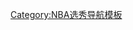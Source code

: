 {{Navbox
| name = 2003年NBA选秀
| title = [[2003年NBA选秀]]
| state = {{{state|autocollapse}}}
|listclass = hlist
| groupstyle = text-align: center;

| group1 = 第一輪
| list1 =
* [[勒布朗·詹姆斯]]
* [[达科·米里西奇]]
* [[卡梅隆·安东尼]]
* [[克里斯·波什]]
* [[德维恩·韦德]]
* [[克里斯·卡曼]]
* [[柯克·韓瑞克]]
* [[T·J·福特]]
* {{tsl|en|Michael Sweetney||Michael Sweetney}}
* [[贾维斯·海耶斯]]
* [[迈克尔·皮特鲁斯]]
* [[尼克·科里森]]
* [[马库斯·班克斯]]
* [[卢克·里德诺]]
* [[里斯·盖恩斯]]
* [[特洛伊·贝尔]]
* [[扎科·卡巴卡帕]]
* [[大衛·威斯特 (籃球運動員)|大衛·威斯特]]
* [[萨沙·帕夫洛维奇]]
* [[邓台·琼斯]]
* [[伯利斯·迪奥]]
* {{tsl|en|Zoran Planinić||Zoran Planinić}}
* {{tsl|en|Travis Outlaw||Travis Outlaw}}
* [[布赖恩·库克]]
* [[卡洛斯·德尔菲诺]]
* [[恩杜迪·埃比]]
* [[肯德里克·帕金斯]]
* [[莱昂德罗·巴博萨]]
* [[约什·霍华德]]

| group2 = 第二輪
| list2 =
* [[马齐·兰佩]]
* [[贾森·卡波诺]]
* [[卢克·沃顿]]
* [[杰尔姆·比斯利]]
* [[索夫克里斯·斯克塞尼提斯]]
* {{tsl|en|Szymon Szewczyk||Szymon Szewczyk}}
* {{tsl|en|Mario Austin||Mario Austin}}
* [[特拉维斯·汉森]]
* [[史蒂夫·布雷克]]
* {{tsl|en|Slavko Vraneš||Slavko Vraneš}}
* {{tsl|en|Derrick Zimmerman||Derrick Zimmerman}}
* [[威利·格林]]
* [[扎扎·帕楚里亚]]
* [[基斯·博甘斯]]
* {{tsl|en|Malick Badiane||Malick Badiane}}
* [[马特·邦纳]]
* [[萨尼·贝契罗维奇]]
* [[莫里斯·威廉姆斯]]
* [[詹姆斯·朗]]
* [[詹姆斯·琼斯]]
* {{tsl|en|Paccelis Morlende||Paccelis Morlende}}
* [[凯尔·科沃尔]]
* {{tsl|en|Remon van de Hare||Remon van de Hare}}
* {{tsl|en|Tommy Smith (basketball)||Tommy Smith}}
* {{tsl|en|Nedžad Sinanović||Nedžad Sinanović}}
* {{tsl|en|Rick Rickert||Rick Rickert}}
* [[布兰登·亨特]]
* [[薛玉洋]]
* [[安德雷斯·格林艾德基斯]]

|belowclass = hlist
|below = {{NBA Draft template list}}
}}<noinclude>
{{collapsible option}}
[[Category:NBA选秀导航模板]]
</noinclude>